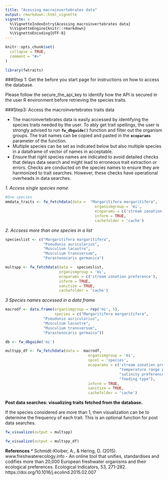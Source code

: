 ```yaml
---
title: "Acessing macroinvertebrates data"
output: rmarkdown::html_vignette
vignette: >
  %\VignetteIndexEntry{Acessing macroinvertebrates data}
  %\VignetteEngine{knitr::rmarkdown}
  %\VignetteEncoding{UTF-8}
---
```


```r
knitr::opts_chunk$set(
  collapse = TRUE,
  comment = "#>"
)
```

```r
library(fwtraits)
```


###Step 1: Get the before you start page for instructions on how to access the database.

Please follow the secure_the_api_key to identify how the API is secured in the user R environment before retrieving the species traits.


###Step3: Access the macroinvertebrates traits data

* The macroinvertebrates data is easily accessed by identifying the species traits needed by the user. To ably get trait spellings, the user is strongly advised to run **`fw_dbguide()`** function and filter out the organism groups. The trait names can be copied and pasted in the **`ecoparams`** parameter of the function.
* Multiple species can be set as indicated below but also multiple species in a dataframe of vector of names in acceptable.
* Ensure that right species names are indicated to avoid detailed checks that delays data search and might lead to erroneous trait extraction or errors. Checks are conducted on the species names to ensure they are harmonized to trait searches. However, these checks have operational overheads in data searches.

*1. Access single species name.*

```r

#One species 
mmdata_traits <- fw_fetchdata(data =  "Margaritifera margaritifera",
                                        organismgroup = 'mi',
                                        ecoparams = c('stream zonation preference'),
                                        inform = TRUE,
                                        cachefolder = 'cache')
```

*2. Accsess more than one species in a list*

```r

specieslist <- c("Margaritifera margaritifera",
                 "Pseudunio auricularius",
                 "Musculium lacustre",
                 "Musculium transversum",
                 "Parastenocaris germanica")

multspp <- fw_fetchdata(data =  specieslist,
                        organismgroup = 'mi',
                        ecoparams = c('stream zonation preference'),
                        inform = TRUE,
                        sanitize = TRUE,
                        cachefolder = 'cache')

```

*3 Species names accessed in a data frame*

```r

macrodf <- data.frame(organismgroup = rep('mi', 5),
                      species = c("Margaritifera margaritifera",
                 "Pseudunio auricularius",
                 "Musculium lacustre",
                 "Musculium transversum",
                 "Parastenocaris germaica"))

db <- fw_dbguide('mi')

multspp_df <- fw_fetchdata(data =  macrodf,
                                     organismgroup = 'mi',
                                     spcol = 'species',
                                     ecoparams = c('stream zonation preference',
                                                   "temperature range preference",
                                                   "salinity preference I",
                                                   "feeding type"),
                                     inform = TRUE,
                                     sanitize = TRUE,
                                     cachefolder = 'cache')

```


**Post data searches: visualizing traits fetched from the database.**

If the species considered are more than 1, then visualization can be to determine the frequency of each trait. This is an optional function for post data searches.

```r


fw_visualize(output = multspp)

fw_visualize(output = multspp_df)

```

**References**
* Schmidt-Kloiber, A., & Hering, D. (2015). www.freshwaterecology.info - An online tool that unifies, standardises and codifies more than 20,000 European freshwater organisms and their ecological preferences. Ecological Indicators, 53, 271-282. https://doi.org/10.1016/j.ecolind.2015.02.007

